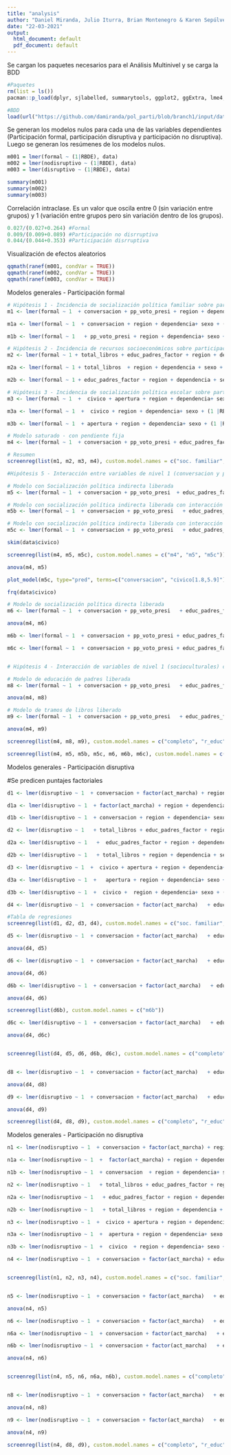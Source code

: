 ```yaml
---
title: "analysis"
author: "Daniel Miranda, Julio Iturra, Brian Montenegro & Karen Sepúlveda"
date: "22-03-2021"
output:
  html_document: default
  pdf_document: default
---
```


Se cargan los paquetes necesarios para el Análisis Multinivel y se carga la BDD

```r
#Paquetes
rm(list = ls())
pacman::p_load(dplyr, sjlabelled, summarytools, ggplot2, ggExtra, lme4, texreg, sjPlot, lattice, summarytools, stargazer)

#BDD
load(url("https://github.com/damiranda/pol_parti/blob/branch1/input/data/proc/data.RData?raw=true"))
```

Se generan los modelos nulos para cada una de las variables dependientes (Participación
formal, participación disruptiva y participación no disruptiva). Luego se generan los 
resúmenes de los modelos nulos.

```r
m001 = lmer(formal ~ (1|RBDE), data)
m002 = lmer(nodisruptivo ~ (1|RBDE), data)
m003 = lmer(disruptivo ~ (1|RBDE), data)

summary(m001)
summary(m002)
summary(m003)
```

Correlación intraclase. Es un valor que oscila entre 0 (sin variación entre grupos) y 1 (variación entre grupos pero sin variación dentro de los grupos).

```r
0.027/(0.027+0.264) #Formal
0.009/(0.009+0.089) #Participación no disrruptiva
0.044/(0.044+0.353) #Participación disrruptiva
```

Visualización de efectos aleatorios

```r
qqmath(ranef(m001, condVar = TRUE))
qqmath(ranef(m002, condVar = TRUE))
qqmath(ranef(m003, condVar = TRUE))
```


Modelos generales - Participación formal

```r
# Hipótesis 1 - Incidencia de socialización política familiar sobre participación formal
m1 <- lmer(formal ~ 1  + conversacion + pp_voto_presi + region + dependencia + sexo + (1 |RBDE), data)

m1a <- lmer(formal ~ 1  + conversacion + region + dependencia+ sexo + (1 |RBDE), data)

m1b <- lmer(formal ~ 1   + pp_voto_presi + region + dependencia+ sexo + (1 |RBDE), data)

# Hipótesis 2 - Incidencia de recursos socioeconómicos sobre participación formal
m2 <- lmer(formal ~ 1 + total_libros + educ_padres_factor + region + dependencia + sexo + (1 |RBDE), data)

m2a <- lmer(formal ~ 1 + total_libros  + region + dependencia + sexo + (1 |RBDE), data)

m2b <- lmer(formal ~ 1 + educ_padres_factor + region + dependencia + sexo + (1 |RBDE), data)

# Hipótesis 3 - Incidencia de socialización política escolar sobre participación formal
m3 <- lmer(formal ~ 1  +  civico + apertura + region + dependencia+ sexo + (1 |RBDE), data)

m3a <- lmer(formal ~ 1  +  civico + region + dependencia+ sexo + (1 |RBDE), data)

m3b <- lmer(formal ~ 1  + apertura + region + dependencia+ sexo + (1 |RBDE), data)

# Modelo saturado - con pendiente fija
m4 <- lmer(formal ~ 1  + conversacion + pp_voto_presi + educ_padres_factor + total_libros + civico + apertura + region + dependencia+ sexo + (1 |RBDE), data)

# Resumen
screenreg(list(m1, m2, m3, m4), custom.model.names = c("soc. familiar", "recursos", "soc. escolar", "completo"), omit.coef = "(sexo)|(dependencia)|(region)")

#Hipótesis 5 - Interacción entre variables de nivel 1 (conversacion y pp_voto_presi) con variables de nivel 2 (apertura y civico) 

# Modelo con Socialización política indirecta liberada
m5 <- lmer(formal ~ 1  + conversacion + pp_voto_presi  + educ_padres_factor + total_libros + civico + apertura + region + dependencia + sexo + (1 + conversacion |RBDE), data)

# Modelo con socialización política indirecta liberada con interacción con apertura a la discusión
m5b <- lmer(formal ~ 1  + conversacion + pp_voto_presi   + educ_padres_factor + total_libros + civico + apertura + region + dependencia + sexo + conversacion * apertura + (1+conversacion |RBDE), data)

# Modelo con socialización política indirecta liberada con interacción con civico
m5c <- lmer(formal ~ 1  + conversacion + pp_voto_presi   + educ_padres_factor + total_libros + civico + apertura + region + dependencia + sexo + conversacion * civico + (1+conversacion |RBDE), data)

skim(data$civico)

screenreg(list(m4, m5, m5c), custom.model.names = c("m4", "m5", "m5c"))

anova(m4, m5)

plot_model(m5c, type="pred", terms=c("conversacion", "civico[1.8,5.9]")) #modelo con media y +/- ds

frq(data$civico)

# Modelo de socialización política directa liberada
m6 <- lmer(formal ~ 1  + conversacion + pp_voto_presi   + educ_padres_factor + total_libros + civico + apertura + region + dependencia + sexo + (1+pp_voto_presi |RBDE), data)

anova(m4, m6)

m6b <- lmer(formal ~ 1  + conversacion + pp_voto_presi + educ_padres_factor + total_libros + civico + apertura + region + dependencia + sexo + pp_voto_presi * apertura + (1+pp_voto_presi  |RBDE), data)

m6c <- lmer(formal ~ 1  + conversacion + pp_voto_presi + educ_padres_factor + total_libros + civico + apertura + region + dependencia + sexo + pp_voto_presi * civico + (1+pp_voto_presi  |RBDE), data)


# Hipótesis 4 - Interacción de variables de nivel 1 (socioculturales) con variables de nivel 2 (apertura y civico)

# Modelo de educación de padres liberada
m8 <- lmer(formal ~ 1  + conversacion + pp_voto_presi   + educ_padres_factor + total_libros + civico + apertura + region + dependencia + sexo + (1+educ_padres_factor |RBDE), data)

anova(m4, m8)

# Modelo de tramos de libros liberado
m9 <- lmer(formal ~ 1  + conversacion + pp_voto_presi   + educ_padres_factor + total_libros + civico + apertura + region + dependencia + sexo + (1+total_libros |RBDE), data)

anova(m4, m9)

screenreg(list(m4, m8, m9), custom.model.names = c("completo", "r_educ", "r_libros"), omit.coef = "(sexo)|(dependencia)|(region)")

screenreg(list(m4, m5, m5b, m5c, m6, m6b, m6c), custom.model.names = c("completo", "r_conv", "aper x conv", "act x conv", "r_voto", "aper x voto", "act x voto"), omit.coef = "(sexo)|(dependencia)|(region)")
```


Modelos generales - Participación disruptiva


#Se predicen puntajes factoriales
```r
d1 <- lmer(disruptivo ~ 1  + conversacion + factor(act_marcha) + region + dependencia+ sexo + (1 |RBDE), data)

d1a <- lmer(disruptivo ~ 1  + factor(act_marcha) + region + dependencia+ sexo + (1 |RBDE), data)

d1b <- lmer(disruptivo ~ 1  + conversacion + region + dependencia+ sexo + (1 |RBDE), data)

d2 <- lmer(disruptivo ~ 1   + total_libros + educ_padres_factor + region + dependencia + sexo + (1 |RBDE), data)

d2a <- lmer(disruptivo ~ 1   +  educ_padres_factor + region + dependencia + sexo + (1 |RBDE), data)

d2b <- lmer(disruptivo ~ 1   + total_libros + region + dependencia + sexo + (1 |RBDE), data)

d3 <- lmer(disruptivo ~ 1  +  civico + apertura + region + dependencia+ sexo + (1 |RBDE), data)

d3a <- lmer(disruptivo ~ 1  +   apertura + region + dependencia+ sexo + (1 |RBDE), data)

d3b <- lmer(disruptivo ~ 1  +  civico +  region + dependencia+ sexo + (1 |RBDE), data)

d4 <- lmer(disruptivo ~ 1  + conversacion + factor(act_marcha)   + educ_padres_factor + total_libros + civico + apertura + region + dependencia+ sexo + (1 |RBDE), data)

#Tabla de regresiones
screenreg(list(d1, d2, d3, d4), custom.model.names = c("soc. familiar", "recursos", "soc. escolar", "completo"), omit.coef = "(sexo)|(dependencia)|(region)")

d5 <- lmer(disruptivo ~ 1  + conversacion + factor(act_marcha)   + educ_padres_factor + total_libros + civico + apertura + region + dependencia + sexo + (1+conversacion |RBDE), data)

anova(d4, d5)

d6 <- lmer(disruptivo ~ 1  + conversacion + factor(act_marcha)   + educ_padres_factor + total_libros + civico + apertura + region + dependencia + sexo + (1+factor(act_marcha) |RBDE), data)

anova(d4, d6)

d6b <- lmer(disruptivo ~ 1  + conversacion + factor(act_marcha)   + educ_padres_factor + total_libros + civico + apertura + region + dependencia + sexo + factor(act_marcha)*civico+ (1+factor(act_marcha) |RBDE), data)

anova(d4, d6)

screenreg(list(d6b), custom.model.names = c("m6b"))

d6c <- lmer(disruptivo ~ 1  + conversacion + factor(act_marcha)   + educ_padres_factor + total_libros + civico + apertura + region + dependencia + sexo + factor(act_marcha)*apertura + (1+factor(act_marcha) |RBDE), data)

anova(d4, d6c)


screenreg(list(d4, d5, d6, d6b, d6c), custom.model.names = c("completo", "r_conv", "r_marcha", "marcha x civico", "marcha x apertura"), omit.coef = "(sexo)|(dependencia)|(region)")


d8 <- lmer(disruptivo ~ 1  + conversacion + factor(act_marcha)   + educ_padres_factor + total_libros + civico + apertura + region + dependencia + sexo + (1+educ_padres_factor |RBDE), data)

anova(d4, d8)

d9 <- lmer(disruptivo ~ 1  + conversacion + factor(act_marcha)   + educ_padres_factor + total_libros + civico + apertura + region + dependencia + sexo + (1+total_libros |RBDE), data)

anova(d4, d9)

screenreg(list(d4, d8, d9), custom.model.names = c("completo", "r_educ", "r_libros"), omit.coef = "(sexo)|(dependencia)|(region)")
```

Modelos generales - Participación no disruptiva

```r
n1 <- lmer(nodisruptivo ~ 1  + conversacion + factor(act_marcha) + region + dependencia+ sexo + (1 |RBDE), data)

n1a <- lmer(nodisruptivo ~ 1  +  factor(act_marcha) + region + dependencia+ sexo + (1 |RBDE), data)

n1b <- lmer(nodisruptivo ~ 1  + conversacion  + region + dependencia+ sexo + (1 |RBDE), data)

n2 <- lmer(nodisruptivo ~ 1   + total_libros + educ_padres_factor + region + dependencia + sexo + (1 |RBDE), data)

n2a <- lmer(nodisruptivo ~ 1   + educ_padres_factor + region + dependencia + sexo + (1 |RBDE), data)

n2b <- lmer(nodisruptivo ~ 1   + total_libros + region + dependencia + sexo + (1 |RBDE), data)

n3 <- lmer(nodisruptivo ~ 1  +  civico + apertura + region + dependencia+ sexo + (1 |RBDE), data)

n3a <- lmer(nodisruptivo ~ 1  +  apertura + region + dependencia+ sexo + (1 |RBDE), data)

n3b <- lmer(nodisruptivo ~ 1  +  civico  + region + dependencia+ sexo + (1 |RBDE), data)

n4 <- lmer(nodisruptivo ~ 1  + conversacion + factor(act_marcha) + educ_padres_factor + total_libros + civico + apertura + region + dependencia+ sexo + (1 |RBDE), data)


screenreg(list(n1, n2, n3, n4), custom.model.names = c("soc. familiar", "recursos", "soc. escolar", "completo"), omit.coef = "(sexo)|(dependencia)|(region)")


n5 <- lmer(nodisruptivo ~ 1  + conversacion + factor(act_marcha)   + educ_padres_factor + total_libros + civico + apertura + region + dependencia + sexo + (1+conversacion |RBDE), data)

anova(n4, n5)

n6 <- lmer(nodisruptivo ~ 1  + conversacion + factor(act_marcha)   + educ_padres_factor + total_libros + civico + apertura + region + dependencia + sexo + (1+factor(act_marcha) |RBDE), data)

n6a <- lmer(nodisruptivo ~ 1  + conversacion + factor(act_marcha)   + educ_padres_factor + total_libros + civico + apertura + region + dependencia + sexo + factor(act_marcha)*apertura+ (1+factor(act_marcha) |RBDE), data)

n6b <- lmer(nodisruptivo ~ 1  + conversacion + factor(act_marcha)   + educ_padres_factor + total_libros + civico + apertura + region + dependencia + sexo + factor(act_marcha)*civico+ (1+factor(act_marcha) |RBDE), data)

anova(n4, n6)


screenreg(list(n4, n5, n6, n6a, n6b), custom.model.names = c("completo", "r_conv", "r_marcha", "marcha x civico", "marcha x apertura"), omit.coef = "(sexo)|(dependencia)|(region)")


n8 <- lmer(nodisruptivo ~ 1  + conversacion + factor(act_marcha)   + educ_padres_factor + total_libros + civico + apertura + region + dependencia + sexo + (1+educ_padres_factor |RBDE), data)

anova(n4, n8)

n9 <- lmer(nodisruptivo ~ 1  + conversacion + factor(act_marcha)   + educ_padres_factor + total_libros + civico + apertura + region + dependencia + sexo + (1+total_libros |RBDE), data)

anova(n4, n9)

screenreg(list(n4, d8, d9), custom.model.names = c("completo", "r_educ", "r_libros"), omit.coef = "(sexo)|(dependencia)|(region)")
```

